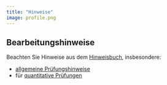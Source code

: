 ```yaml
---
title: "Hinweise"
image: profile.png
---
```


## Bearbeitungshinweise



Beachten Sie Hinweise aus dem [Hinweisbuch](https://hinweisbuch.netlify.app/), insbesondere:

- [allgemeine Prüfungshinweise](https://hinweisbuch.netlify.app/hinweise-pruefung-allgemein-frame)
- für [quantitative Prüfungen](https://hinweisbuch.netlify.app/hinweise-pruefung-klausur-frame)
